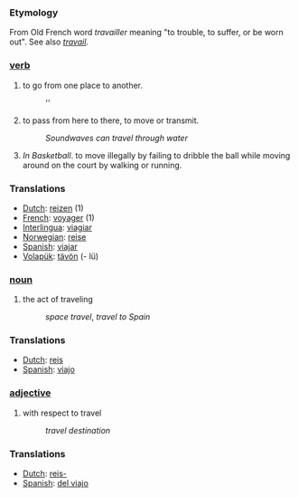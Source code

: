 === Etymology ===
From Old French word ''travailler'' meaning "to trouble, to suffer, or be worn out". See also ''[[travail]]''.

=== [[verb]] ===
#to go from one place to another.
#:''
#to pass from here to there, to move or transmit.
#:''Soundwaves can travel through water''
#''In Basketball''. to move illegally by failing to dribble the ball while moving around on the court by walking or running.

===Translations===
*[[Dutch]]: [[reizen]] (1)
*[[French]]: [[voyager]] (1)
*[[Interlingua]]: [[viagiar]]
*[[Norwegian]]: [[reise]]
*[[Spanish]]: [[viajar]]
*[[Volapük]]: [[tävön]] (- lü)

=== [[noun]] ===
#the act of traveling
#: ''space travel'', ''travel to Spain''
===Translations===
*[[Dutch]]: [[reis]]
*[[Spanish]]: [[viajo]]

=== [[adjective]] ===
# with respect to travel
#: ''travel destination''
===Translations===
*[[Dutch]]: [[reis-]]
*[[Spanish]]: [[del viajo]]